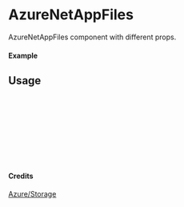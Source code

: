 
<Meta of={AzureNetAppFiles} title="Azure/Storage/AzureNetAppFiles" />

# AzureNetAppFiles

AzureNetAppFiles component with different props.

#### Example

<Canvas of={AzureNetAppFiles.Primary} />

## Usage

```ts
import { AzureNetAppFiles } from "yadl-ui";

const Example = () => {
  return (
      <AzureNetAppFiles />
  );
};

export default Example;
```

#### Credits
[Azure/Storage](https://learn.microsoft.com/en-us/azure/architecture/icons/)
